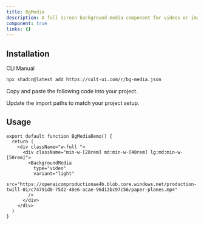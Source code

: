 ```yaml
---
title: BgMedia
description: A full screen background media component for videos or images
component: true
links: {}
---
```


<ComponentPreview
  name="bg-media-demo"
  className="[&_.preview>[data-orientation=vertical]]:sm:max-w-[70%]"
  description="All variations"
/>

## Installation

<CodeTabs>

<TabsList>
  <TabsTrigger value="cli">CLI</TabsTrigger>
  <TabsTrigger value="manual">Manual</TabsTrigger>
</TabsList>

<TabsContent value="cli">

```bash
npx shadcn@latest add https://cult-ui.com/r/bg-media.json
```

</TabsContent>

<TabsContent value="manual">

<Steps>

<Step>Copy and paste the following code into your project.</Step>

<ComponentSource name="bg-media" />

<Step>Update the import paths to match your project setup.</Step>

</Steps>

</TabsContent>

</CodeTabs>

## Usage

```tsx
export default function BgMediaDemo() {
  return (
    <div className="w-full ">
      <div className="min-w-[20rem] md:min-w-[40rem] lg:md:min-w-[50rem]">
        <BackgroundMedia
          type="video"
          variant="light"
          src="https://openaicomproductionae4b.blob.core.windows.net/production-twill-01/c74791d0-75d2-48e6-acae-96d13bc97c56/paper-planes.mp4"
        />
      </div>
    </div>
  )
}
```
